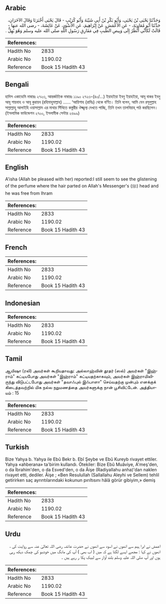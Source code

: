 ## Arabic


<div dir="rtl" lang="ar" style={{fontSize:'larger',backgroundColor:'#f8f9fa',padding:20}}>
وَحَدَّثَنَا يَحْيَى بْنُ يَحْيَى، وَأَبُو بَكْرِ بْنُ أَبِي شَيْبَةَ وَأَبُو كُرَيْبٍ - قَالَ يَحْيَى أَخْبَرَنَا وَقَالَ الآخَرَانِ، حَدَّثَنَا أَبُو مُعَاوِيَةَ، - عَنِ الأَعْمَشِ، عَنْ إِبْرَاهِيمَ، عَنِ الأَسْوَدِ، عَنْ عَائِشَةَ، - رضى الله عنها - قَالَتْ لَكَأَنِّي أَنْظُرُ إِلَى وَبِيصِ الطِّيبِ فِي مَفَارِقِ رَسُولِ اللَّهِ صلى الله عليه وسلم وَهُوَ يُهِلُّ ‏.‏
</div>
<div style={{backgroundColor:'#f8f9fa',padding:20, marginBottom: 10}}><table> <thead> <tr> <th>References:</th> <th></th> </tr> </thead> <tbody><tr><td>Hadith No</td><td>2833</td></tr><tr><td>Arabic No</td><td>1190.02</td></tr><tr><td>Reference</td><td>Book 15 Hadith 43</td></tr></tbody></table></div>

## Bengali


<div dir="ltr" lang="bn" style={{fontSize:'larger',backgroundColor:'#f8f9fa',padding:20}}>
হাদিস একাডেমি নাম্বারঃ ২৭২৩, আন্তর্জাতিক নাম্বারঃ ১১৯০ ২৭২৩-(৪০/...) ইয়াহইয়া ইবনু ইয়াহইয়া, আবূ বাকর ইবনু আবূ শায়বাহ ও আবূ কুরায়ব (রহিমাহুমাল্লাহ) ...... ‘আয়িশাহ (রাযিঃ) থেকে বর্ণিত। তিনি বলেন, আমি যেন রসূলুল্লাহ সাল্লাল্লাহু আলাইহি ওয়াসাল্লাম এর মাথার সিঁথিতে কস্তুরীর ঔজ্জ্বল্য দেখতে পাচ্ছি, তিনি তখন তালবিয়াহ্ পাঠ করছিলেন। (ইসলামিক ফাউন্ডেশন ২৭০০, ইসলামীক সেন্টার ২৬৯৯)
</div>
<div style={{backgroundColor:'#f8f9fa',padding:20, marginBottom: 10}}><table> <thead> <tr> <th>References:</th> <th></th> </tr> </thead> <tbody><tr><td>Hadith No</td><td>2833</td></tr><tr><td>Arabic No</td><td>1190.02</td></tr><tr><td>Reference</td><td>Book 15 Hadith 43</td></tr></tbody></table></div>

## English


<div dir="ltr" lang="en" style={{fontSize:'larger',backgroundColor:'#f8f9fa',padding:20}}>
A'isha (Allah be pleased with her) reported:I still seem to see the glistening of the perfume where the hair parted on Allah's Messenger's (ﷺ) head and he was free from Ihram
</div>
<div style={{backgroundColor:'#f8f9fa',padding:20, marginBottom: 10}}><table> <thead> <tr> <th>References:</th> <th></th> </tr> </thead> <tbody><tr><td>Hadith No</td><td>2833</td></tr><tr><td>Arabic No</td><td>1190.02</td></tr><tr><td>Reference</td><td>Book 15 Hadith 43</td></tr></tbody></table></div>

## French


<div dir="ltr" lang="fr" style={{fontSize:'larger',backgroundColor:'#f8f9fa',padding:20}}>

</div>
<div style={{backgroundColor:'#f8f9fa',padding:20, marginBottom: 10}}><table> <thead> <tr> <th>References:</th> <th></th> </tr> </thead> <tbody><tr><td>Hadith No</td><td>2833</td></tr><tr><td>Arabic No</td><td>1190.02</td></tr><tr><td>Reference</td><td>Book 15 Hadith 43</td></tr></tbody></table></div>

## Indonesian


<div dir="ltr" lang="id" style={{fontSize:'larger',backgroundColor:'#f8f9fa',padding:20}}>

</div>
<div style={{backgroundColor:'#f8f9fa',padding:20, marginBottom: 10}}><table> <thead> <tr> <th>References:</th> <th></th> </tr> </thead> <tbody><tr><td>Hadith No</td><td>2833</td></tr><tr><td>Arabic No</td><td>1190.02</td></tr><tr><td>Reference</td><td>Book 15 Hadith 43</td></tr></tbody></table></div>

## Tamil


<div dir="ltr" lang="ta" style={{fontSize:'larger',backgroundColor:'#f8f9fa',padding:20}}>
ஆயிஷா (ரலி) அவர்கள் கூறியதாவது: அல்லாஹ்வின் தூதர் (ஸல்) அவர்கள் "இஹ்ராம்" கட்டியபோது அவர்கள் "இஹ்ராம்" கட்டியதற்காகவும், அவர்கள் இஹ்ராமிலிருந்து விடுபட்டபோது அவர்கள் "தவாஃபுல் இஃபாளா" செய்வதற்கு முன்பும் எனக்குக் கிடைத்தவற்றில் மிக நல்ல நறுமணத்தை அவர்களுக்கு நான் பூசிவிட்டேன். அத்தியாயம் : 15
</div>
<div style={{backgroundColor:'#f8f9fa',padding:20, marginBottom: 10}}><table> <thead> <tr> <th>References:</th> <th></th> </tr> </thead> <tbody><tr><td>Hadith No</td><td>2833</td></tr><tr><td>Arabic No</td><td>1190.02</td></tr><tr><td>Reference</td><td>Book 15 Hadith 43</td></tr></tbody></table></div>

## Turkish


<div dir="ltr" lang="tr" style={{fontSize:'larger',backgroundColor:'#f8f9fa',padding:20}}>
Bize Yahya b. Yahya ile Ebû Bekr b. Ebî Şeybe ve Ebû Kureyb rivayet ettiler. Yahya «ahberana» ta'birim kullandı. Ötekiler: Bize Ebû Muâviye, A'meş'den, o da İbrahim'den, o da Esved'den, o da Âişe (Radiyallahu anha)'dan naklen rivayet etti, dediler. Âişe ; «Ben Resulullah (Sallallahu Aleyhi ve Sellem) tehlil getirirken saç ayrıntılarındaki kokunun pırıltısını hâlâ görür gibiyim,» demiş
</div>
<div style={{backgroundColor:'#f8f9fa',padding:20, marginBottom: 10}}><table> <thead> <tr> <th>References:</th> <th></th> </tr> </thead> <tbody><tr><td>Hadith No</td><td>2833</td></tr><tr><td>Arabic No</td><td>1190.02</td></tr><tr><td>Reference</td><td>Book 15 Hadith 43</td></tr></tbody></table></div>

## Urdu


<div dir="rtl" lang="ur" style={{fontSize:'larger',backgroundColor:'#f8f9fa',padding:20}}>
اعمش نے ابرا ہیم سے انھوں نے اسود سے انھوں نے حضرت عائشہ رضی اللہ تعالیٰ عنہ سے روایت کی ، انھوں نے کہا : مجھے ایسے لگتا ہے کہ میں ( اب بھی ) آپ کی مانگ میں خوشبو کی چمک دیکھ رہی ہوں اور آپ صلی اللہ علیہ وسلم بلند آواز سے لبیک پکا ر رہے ہیں ۔
</div>
<div style={{backgroundColor:'#f8f9fa',padding:20, marginBottom: 10}}><table> <thead> <tr> <th>References:</th> <th></th> </tr> </thead> <tbody><tr><td>Hadith No</td><td>2833</td></tr><tr><td>Arabic No</td><td>1190.02</td></tr><tr><td>Reference</td><td>Book 15 Hadith 43</td></tr></tbody></table></div>